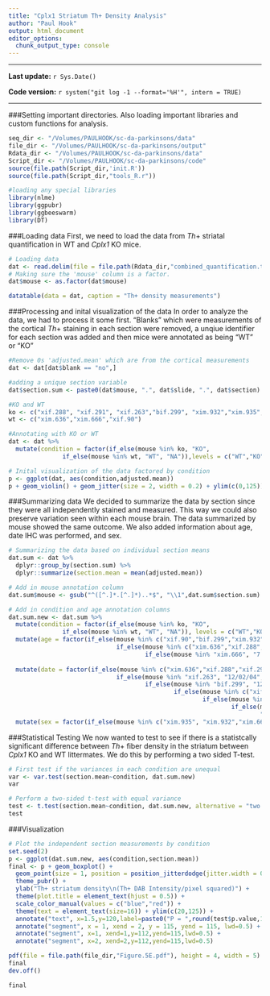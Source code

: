 ```yaml
---
title: "Cplx1 Striatum Th+ Density Analysis"
author: "Paul Hook"
output: html_document
editor_options: 
  chunk_output_type: console
---
```


***
**Last update:** `r Sys.Date()`

**Code version:** `r system("git log -1 --format='%H'", intern = TRUE)`  

***

###Setting important directories. Also loading important libraries and custom functions for analysis.
```r
seq_dir <- "/Volumes/PAULHOOK/sc-da-parkinsons/data"
file_dir <- "/Volumes/PAULHOOK/sc-da-parkinsons/output"
Rdata_dir <- "/Volumes/PAULHOOK/sc-da-parkinsons/data"
Script_dir <- "/Volumes/PAULHOOK/sc-da-parkinsons/code"
source(file.path(Script_dir,'init.R'))
source(file.path(Script_dir,"tools_R.r"))

#loading any special libraries
library(nlme)
library(ggpubr)
library(ggbeeswarm)
library(DT)
```

###Loading data
First, we need to load the data from _Th_+ striatal quantification in WT and _Cplx1_ KO mice.
```r
# Loading data
dat <- read.delim(file = file.path(Rdata_dir,"combined_quantification.txt"))
# Making sure the 'mouse' column is a factor.
dat$mouse <- as.factor(dat$mouse)

datatable(data = dat, caption = "Th+ density measurements")
```


###Processing and inital visualization of the data
In order to analyze the data, we had to process it some first. "Blanks" which were measurements of the cortical _Th_+ staining in each section were removed, a unqiue identifier for each section was added and then mice were annotated as being "WT" or "KO"
```r
#Remove 0s 'adjusted.mean' which are from the cortical measurements
dat <- dat[dat$blank == "no",]

#adding a unique section variable
dat$section.sum <- paste0(dat$mouse, ".", dat$slide, ".", dat$section)

#KO and WT
ko <- c("xif.288", "xif.291", "xif.263","bif.299", "xim.932","xim.935","xif.122","xif.145")
wt <- c("xim.636","xim.666","xif.90")

#Annotating with KO or WT
dat <- dat %>%
  mutate(condition = factor(if_else(mouse %in% ko, "KO",
               if_else(mouse %in% wt, "WT", "NA")),levels = c("WT","KO")))

# Inital visualization of the data factored by condition
p <- ggplot(dat, aes(condition,adjusted.mean))
p + geom_violin() + geom_jitter(size = 2, width = 0.2) + ylim(c(0,125)) + ggtitle("Initial visualization of the data")
```

###Summarizing data
We decided to summarize the data by section since they were all independently stained and measured. This way we could also preserve variation seen within each mouse brain. The data summarized by mouse showed the same outcome. We also added information about age, date IHC was performed, and sex.
```r
# Summarizing the data based on individual section means
dat.sum <- dat %>%
  dplyr::group_by(section.sum) %>%
  dplyr::summarize(section.mean = mean(adjusted.mean))

# Add in mouse annotation column
dat.sum$mouse <- gsub("^([^.]*.[^.]*)..*$", "\\1",dat.sum$section.sum)

# Add in condition and age annotation columns
dat.sum.new <- dat.sum %>%
  mutate(condition = factor(if_else(mouse %in% ko, "KO",
               if_else(mouse %in% wt, "WT", "NA")), levels = c("WT","KO"))) %>%
  mutate(age = factor(if_else(mouse %in% c("xif.90","bif.299","xim.932","xim.935","xif.122","xif.145"), "4",
                              if_else(mouse %in% c("xim.636","xif.288","xif.291", "xif.263"), "7",
                                      if_else(mouse %in% "xim.666", "7.5", "NA"))), levels = c("4","7",
                                                                                               "7.5"))) %>%
  mutate(date = factor(if_else(mouse %in% c("xim.636","xif.288","xif.291"), "4/20/04",
                              if_else(mouse %in% "xif.263", "12/02/04",
                                      if_else(mouse %in% "bif.299", "12/09/04",
                                              if_else(mouse %in% c("xif.90","xif.122","xif.145"), "5/19/05",
                                                      if_else(mouse %in% "xim.935", "6/12/05",
                                                              if_else(mouse %in% c("xim.932","xim.666"),
                                                                      "6/17/05", "NA")))))))) %>%
  mutate(sex = factor(if_else(mouse %in% c("xim.935", "xim.932","xim.666","xim.636"),"male","female")))
```

###Statistical Testing
We now wanted to test to see if there is a statistcally significant difference between _Th_+ fiber density in the striatum between _Cplx1_ KO and WT littermates. We do this by performing a two sided T-test.
```r
# First test if the variances in each condition are unequal
var <- var.test(section.mean~condition, dat.sum.new)
var

# Perform a two-sided t-test with equal variance
test <- t.test(section.mean~condition, dat.sum.new, alternative = "two.sided", var.equal = T, conf.level = 0.95)
test
```

###Visualization
```r
# Plot the independent section measurements by condition
set.seed(2)
p <- ggplot(dat.sum.new, aes(condition,section.mean))
final <- p + geom_boxplot() + 
  geom_point(size = 1, position = position_jitterdodge(jitter.width = 0.5), aes(color = condition)) + 
  theme_pubr() + 
  ylab("Th+ striatum density\n(Th+ DAB Intensity/pixel squared)") + 
  theme(plot.title = element_text(hjust = 0.5)) +
  scale_color_manual(values = c("blue","red")) + 
  theme(text = element_text(size=16)) + ylim(c(20,125)) +
  annotate("text", x=1.5,y=120,label=paste0("P = ",round(test$p.value,11)),size=4) +
  annotate("segment", x = 1, xend = 2, y = 115, yend = 115, lwd=0.5) +
  annotate("segment", x=1, xend=1,y=112,yend=115,lwd=0.5) +
  annotate("segment", x=2, xend=2,y=112,yend=115,lwd=0.5)

pdf(file = file.path(file_dir,"Figure.5E.pdf"), height = 4, width = 5)
final
dev.off()

final
```

